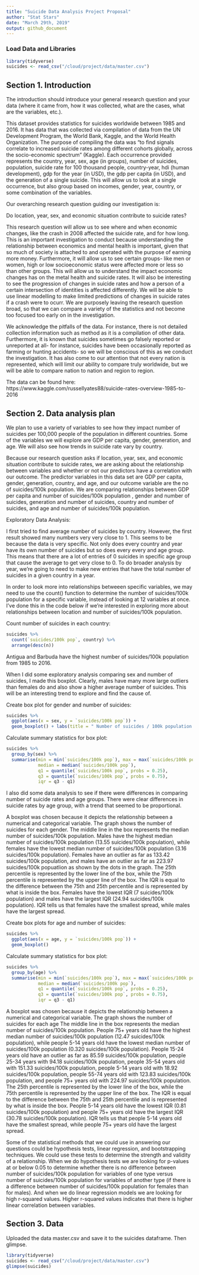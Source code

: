 ```yaml
---
title: "Suicide Data Analysis Project Proposal"
author: "Stat Stars"
date: "March 29th, 2019"
output: github_document
---
```


### Load Data and Libraries
```r
library(tidyverse)
suicides <- read_csv("/cloud/project/data/master.csv")
```


## Section 1. Introduction

The introduction should introduce your general research question and your data (where it came from, how it was collected, what are the cases, what are the variables, etc.).

This dataset provides statistics for suicides worldwide between 1985 and 2016. It has data that was collected via compilation of data from the UN Development Program, the World Bank, Kaggle, and the World Health Organization. The purpose of compiling the data was “to find signals correlate to increased suicide rates among different cohorts globally, across the socio-economic spectrum” (Kaggle). Each occurrence provided represents the country, year, sex, age (in groups), number of suicides, population, suicide rate for 100 thousand people, country-year, hdi (human development), gdp for the year (in USD), the gdp per capita (in USD), and the generation of a single suicide. This will allow us to look at a single occurrence, but also group based on incomes, gender, year, country, or some combination of the variables.  

Our overarching research question guiding our investigation is: 

Do location, year, sex, and economic situation contribute to suicide rates? 

This research question will allow us to see where and when economic changes, like the crash in 2008 affected the suicide rate, and for how long. This is an important investigation to conduct because understanding the relationship between economics and mental health is important, given that so much of society is attached to and operated with the purpose of earning more money. Furthermore, it will allow us to see certain groups- like men or women, high or low socioeconomic status were affected more or less so than other groups. This will allow us to understand the impact economic changes has on the metal health and suicide rates. It will also be interesting to see the progression of changes in suicide rates and how a person of a certain intersection of identities is affected differently. We will be able to use linear modelling to make limited predictions of changes in suicide rates if a crash were to ocurr. We are purposely leaving the research question broad, so that we can compare a variety of the statistics and not become too focused too early on in the investigation. 

We acknowledge the pitfalls of the data. For instance, there is not detailed collection information such as method as it is a compilation of other data. Furthermore, it is known that suicides sometimes go falsely reported or unreported at all- for instance, suicides have been occasionally reported as farming or hunting accidents- so we will be conscious of this as we conduct the investigation. It has also come to our attention that not every nation is represented, which will limit our ability to compare truly worldwide, but we will be able to compare nation to nation and region to region. 

The data can be found here:
https://www.kaggle.com/russellyates88/suicide-rates-overview-1985-to-2016 

## Section 2. Data analysis plan

We plan to use a variety of variables to see how they impact number of suicides per 100,000 people of the population in different countries. Some of the variables we will explore are GDP per capita, gender, generation, and age. We will also see how trends in suicide rate vary by country. 

Because our research question asks if location, year, sex, and economic situation contribute to suicide rates, we are asking about the relationship between variables and whether or not our predictors have a correlation with our outcome. The predictor variables in this data set are GDP per capita, gender, generation, country, and age, and our outcome variable are the no of suicides/100k population. We are comparing relationships between GDP per capita and number of suicides/100k population , gender and number of suicides, generation and number of suicides, country and number of suicides, and age and number of suicides/100k population. 

Exploratory Data Analysis:

I first tried to find average number of suicides by country. However, the first result showed many numbers very very close to 1. This seems to be because the data is very specific. Not only does every country and year have its own number of suicides but so does every every and age group. This means that there are a lot of entries of 0 suicides in specific age group that cause the average to get very close to 0. To do broader analysis by year, we're going to need to make new entries that have the total number of suicides in a given country in a year. 

In order to look more into relationships betweeen specific variables, we may need to use the count() function to determine the number of suicides/100k population for a specific variable, instead of looking at 12 variables at once. I've done this in the code below if we're interested in exploring more about relationships between location and number of suicides/100k population.

Count number of suicides in each country:

```r
suicides %>%
  count(`suicides/100k pop`, country) %>%
  arrange(desc(n))
```

Antigua and Barbuda have the highest number of suicides/100k population from 1985 to 2016.

When I did some exploratory analysis comparing sex and number of suicides, I made this boxplot. Clearly, males have many more large outliers than females do and also show a higher average number of suicides. This will be an interesting trend to explore and find the cause of. 

Create box plot for gender and number of suicides:

```r
suicides %>%
  ggplot(aes(x = sex, y = `suicides/100k pop`)) + 
  geom_boxplot() + labs(title = " Number of suicides / 100k population for gender", x = "Sex", y = "Suicides/100k population")
```

Calculate summary statistics for box plot:

```r
suicides %>%
  group_by(sex) %>%
  summarise(min = min(`suicides/100k pop`), max = max(`suicides/100k pop`),
            median = median(`suicides/100k pop`),
            q1 = quantile(`suicides/100k pop`, probs = 0.25),
            q3 = quantile(`suicides/100k pop`, probs = 0.75), 
            iqr = q3 - q1)
```

I also did some data analysis to see if there were differences in comparing number of suicide rates and age groups. There were clear differences in suicide rates by age group, with a trend that seemed to be proportional. 

A boxplot was chosen because it depicts the relationship between a numerical and categorical variable. The graph shows the number of suicides for each gender. The middle line in the box represents the median number of suicides/100k population. Males have the highest median number of suicides/100k population (13.55 suicides/100k population), while females have the lowest median number of suicides/100k population (3.16 suicides/100k population). Females have an outlier as far as 133.42 suicides/100k population, and males have an outlier as far as 223.97 suicides/100k popuatlion as shown by the dots in the graph. The 25th percentile is represented by the lower line of the box, while the 75th percentile is represented by the upper line of the box. The IQR is equal to the difference between the 75th and 25th percentile and is represented by what is inside the box. Females have the lowest IQR (7 suicides/100k population) and males have the largest IQR (24.94 suicides/100k population). IQR tells us that females have the smallest spread, while males have the largest spread.

Create box plots for age and number of suicides:

```r
suicides %>%
  ggplot(aes(x = age, y = `suicides/100k pop`)) +
  geom_boxplot()
```

Calculate summary statistics for box plot:

```r
suicides %>%
  group_by(age) %>%
  summarise(min = min(`suicides/100k pop`), max = max(`suicides/100k pop`),
            median = median(`suicides/100k pop`),
            q1 = quantile(`suicides/100k pop`, probs = 0.25),
            q3 = quantile(`suicides/100k pop`, probs = 0.75), 
            iqr = q3 - q1)
```

A boxplot was chosen because it depicts the relationship between a numerical and categorical variable. The graph shows the number of suicides for each age The middle line in the box represents the median number of suicides/100k population. People 75+ years old have the highest median number of suicides/100k population (12.47 suicides/100k population), while people 5-14 years old have the lowest median number of suicides/100k population (0.320 suicides/100k population). People 15-24 years old have an outlier as far as 85.59 suicides/100k population, people 25-34 years with 94.18 suicides/100k population, people 35-54 years old with 151.33 suicides/100k population, people 5-14 years old with 18.92 suicides/100k population, people 55-74 years old with 123.83 suicides/100k population, and people 75+ years old with 224.97 suicides/100k population. The 25th percentile is represented by the lower line of the box, while the 75th percentile is represented by the upper line of the box. The IQR is equal to the difference between the 75th and 25th percentile and is represented by what is inside the box. People 5-14 years old have the lowest IQR (0.81 suicides/100k population) and people 75+ years old have the largest IQR (30.78 suicides/100k population). IQR tells us that people 5-14 years old have the smallest spread, while people 75+ years old have the largest spread.

Some of the statistical methods that we could use in answering our questions could be hypothesis tests, linear regression, and bootstrapping techniques. We could use these tests to determine the strength and validity of a relationship. When we do hypothesis tests we are looking for p-values at or below 0.05 to determine whether there is no difference between number of suicides/100k population for variables of one type versus number of suicides/100k population for variables of another type (if there is a difference between number of suicides/100k population for females than for males). And when we do linear regression models we are looking for high r-squared values. Higher r-squared values indicates that there is higher linear correlation between variables. 

## Section 3. Data

Uploaded the data master.csv and save it to the suicides dataframe. Then glimpse.

```r
library(tidyverse)
suicides <- read_csv("/cloud/project/data/master.csv")
glimpse(suicides)
```
